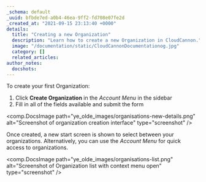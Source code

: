 ```yaml
---
_schema: default
_uuid: bfbde7ed-a0b4-46ea-9ff2-fd708e07fe2d
_created_at: "2021-09-15 23:13:40 +0000"
details:
  title: "Creating a new Organization"
  description: "Learn how to create a new Organization in CloudCannon."
  image: "/documentation/static/CloudCannonDocumentationog.jpg"
  category: []
  related_articles:
author_notes:
  docshots:
---
```


To create your first Organization:

1. Click **Create Organization** in the *Account Menu* in the sidebar
2. Fill in all of the fields available and submit the form

<comp.DocsImage path="ye_olde_images/organisations-new-details.png" alt="Screenshot of organization creation interface" type="screenshot" />

Once created, a new start screen is shown to select between your organizations. Alternatively, you can use the *Account Menu* for quick access to organizations.

<comp.DocsImage path="ye_olde_images/organisations-list.png" alt="Screenshot of Organization list with context menu open" type="screenshot" />
